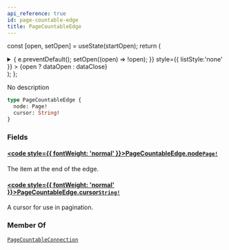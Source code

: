 ```yaml
---
api_reference: true
id: page-countable-edge
title: PageCountableEdge
---
```






const [open, setOpen] = useState(startOpen);
return (
<details {...(open ? { open: true } : {})} className="details" style={{ border:'none', boxShadow:'none', background:'var(--ifm-background-color)' }}>
<summary
onClick={(e) => {
e.preventDefault();
setOpen((open) => !open);
}}
style={{ listStyle:'none' }} >
{open ? dataOpen : dataClose}
</summary>
{open && children}
</details>
);
};

No description

```graphql
type PageCountableEdge {
  node: Page!
  cursor: String!
}
```

### Fields

#### [<code style={{ fontWeight: 'normal' }}>PageCountableEdge.<b>node</b></code>](#)<Bullet />[`Page!`](../../../api-reference/pages/objects/page.mdx) <Badge class="badge badge--secondary" text="non-null"/> <Badge class="badge badge--secondary" text="object"/> <Badge class="badge badge--secondary" text="pages"/>

The item at the end of the edge.

#### [<code style={{ fontWeight: 'normal' }}>PageCountableEdge.<b>cursor</b></code>](#)<Bullet />[`String!`](../../../api-reference/miscellaneous/scalars/string.mdx) <Badge class="badge badge--secondary" text="non-null"/> <Badge class="badge badge--secondary" text="scalar"/> <Badge class="badge badge--secondary" text="miscellaneous"/>

A cursor for use in pagination.

### Member Of

[`PageCountableConnection`](../../../api-reference/pages/objects/page-countable-connection.mdx) <Badge class="badge badge--secondary" text="object"/>
